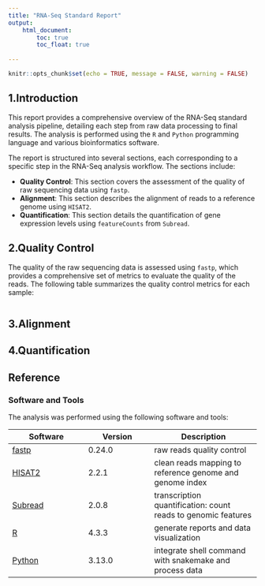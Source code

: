 ```yaml
---
title: "RNA-Seq Standard Report"
output:
    html_document:
        toc: true
        toc_float: true
    
---
```


```r

knitr::opts_chunk$set(echo = TRUE, message = FALSE, warning = FALSE)


```

## 1.Introduction

This report provides a comprehensive overview of the RNA-Seq standard analysis pipeline, 
detailing each step from raw data processing to final results. The analysis is performed using the `R`  and `Python` programming language and 
various bioinformatics software.

The report is structured into several sections, each corresponding to a specific step in the RNA-Seq analysis workflow. The sections include:

- **Quality Control**: This section covers the assessment of the quality of raw sequencing data using `fastp`.
- **Alignment**: This section describes the alignment of reads to a reference genome using `HISAT2`.
- **Quantification**: This section details the quantification of gene expression levels using `featureCounts`
from `Subread`.  

## 2.Quality Control

The quality of the raw sequencing data is assessed using `fastp`, which provides a comprehensive set of metrics to evaluate the quality of the reads.
The following table summarizes the quality control metrics for each sample:

```r


```

## 3.Alignment

## 4.Quantification

## Reference

### Software and Tools

The analysis was performed using the following software and tools:

| Software | Version | Description |
|--------|-------|-----------|
| [fastp](https://github.com/OpenGene/fastp) | 0.24.0 | raw reads quality control |
| [HISAT2](https://github.com/DaehwanKimLab/hisat2) | 2.2.1 | clean reads mapping to reference genome and genome index |
| [Subread](https://github.com/ShiLab-Bioinformatics/subread) | 2.0.8 | transcription quantification: count reads to genomic features |
| [R](https://www.r-project.org/) | 4.3.3 | generate reports and data visualization |
| [Python](https://www.python.org/) | 3.13.0 | integrate shell command with snakemake and process data |